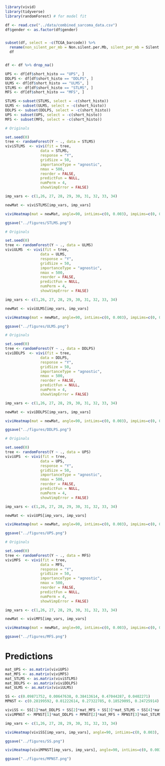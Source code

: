 ```r

library(vivid)
library(tidyverse)
library(randomForest) # for model fit

df <- read.csv("../data/combined_sarcoma_data.csv")
df$gender <- as.factor(df$gender)


subset(df, select = -c(TCGA_barcode)) %>%
  rename(non_silent_per_mb = Non.silent.per.Mb, silent_per_mb = Silent.per.Mb) ->
  df


df <- df %>% drop_na()

UPS <- df[df$short_histo == "UPS", ]
DDLPS <- df[df$short_histo == "DDLPS", ]
ULMS <- df[df$short_histo == "ULMS", ]
STLMS <- df[df$short_histo == "STLMS", ]
MFS <- df[df$short_histo == "MFS", ]

STLMS <-subset(STLMS, select = -c(short_histo))
ULMS <- subset(ULMS, select = -c(short_histo))
DDLPS <- subset(DDLPS, select = -c(short_histo))
UPS <- subset(UPS, select = -c(short_histo))
MFS <- subset(MFS, select = -c(short_histo))

```


```r
# Originals

set.seed(0)
tree <- randomForest(Y ~ ., data = STLMS)
viviSTLMS  <- vivi(fit = tree,
                data = STLMS,
                response = "Y",
                gridSize = 50,
                importanceType = "agnostic",
                nmax = 500,
                reorder = FALSE,
                predictFun = NULL,
                numPerm = 4,
                showVimpError = FALSE)
```


```r

imp_vars <- c(1,26, 27, 28, 29, 30, 31, 32, 33, 34)

newMat <- viviSTLMS[imp_vars, imp_vars]

viviHeatmap(mat = newMat, angle=90, intLims=c(0, 0.003), impLims=c(0, 0.05))

ggsave("../figures/STLMS.png")

```


```r
# Originals

set.seed(0)
tree <- randomForest(Y ~ ., data = ULMS)
viviULMS  <- vivi(fit = tree,
                data = ULMS,
                response = "Y",
                gridSize = 50,
                importanceType = "agnostic",
                nmax = 500,
                reorder = FALSE,
                predictFun = NULL,
                numPerm = 4,
                showVimpError = FALSE)
```


```r

imp_vars <- c(1,26, 27, 28, 29, 30, 31, 32, 33, 34)

newMat <- viviULMS[imp_vars, imp_vars]

viviHeatmap(mat = newMat, angle=90, intLims=c(0, 0.003), impLims=c(0, 0.05))

ggsave("../figures/ULMS.png")

```

```r
# Originals

set.seed(0)
tree <- randomForest(Y ~ ., data = DDLPS)
viviDDLPS  <- vivi(fit = tree,
                data = DDLPS,
                response = "Y",
                gridSize = 50,
                importanceType = "agnostic",
                nmax = 500,
                reorder = FALSE,
                predictFun = NULL,
                numPerm = 4,
                showVimpError = FALSE)
```


```r

imp_vars <- c(1,26, 27, 28, 29, 30, 31, 32, 33, 34)

newMat <- viviDDLPS[imp_vars, imp_vars]

viviHeatmap(mat = newMat, angle=90, intLims=c(0, 0.003), impLims=c(0, 0.05))

ggsave("../figures/DDLPS.png")

```

```r
# Originals

set.seed(0)
tree <- randomForest(Y ~ ., data = UPS)
viviUPS  <- vivi(fit = tree,
                data = UPS,
                response = "Y",
                gridSize = 50,
                importanceType = "agnostic",
                nmax = 500,
                reorder = FALSE,
                predictFun = NULL,
                numPerm = 4,
                showVimpError = FALSE)
```


```r
imp_vars <- c(1,26, 27, 28, 29, 30, 31, 32, 33, 34)

newMat <- viviUPS[imp_vars, imp_vars]

viviHeatmap(mat = newMat, angle=90, intLims=c(0, 0.003), impLims=c(0, 0.05))

ggsave("../figures/UPS.png")

```

```r
# Originals

set.seed(0)
tree <- randomForest(Y ~ ., data = MFS)
viviMFS  <- vivi(fit = tree,
                data = MFS,
                response = "Y",
                gridSize = 50,
                importanceType = "agnostic",
                nmax = 500,
                reorder = FALSE,
                predictFun = NULL,
                numPerm = 4,
                showVimpError = FALSE)
```


```r

imp_vars <- c(1,26, 27, 28, 29, 30, 31, 32, 33, 34)

newMat <- viviMFS[imp_vars, imp_vars]

viviHeatmap(mat = newMat, angle=90, intLims=c(0, 0.003), impLims=c(0, 0.05))

ggsave("../figures/MFS.png")

```




# Predictions

```r

mat_UPS <- as.matrix(viviUPS)
mat_MFS <- as.matrix(viviMFS)
mat_STLMS <- as.matrix(viviSTLMS)
mat_DDLPS <- as.matrix(viviDDLPS)
mat_ULMS <- as.matrix(viviULMS)

```

```r
SS <- c(0.09871752, 0.00647638, 0.38413614, 0.47044287, 0.0402271)
MPNST <- c(0.28199592, 0.01222614, 0.27322785, 0.18529095, 0.24725914)

viviSS <- SS[1]*mat_DDLPS + SS[2]*mat_MFS + SS[3]*mat_STLMS + SS[4]*mat_ULMS + SS[5]*mat_UPS
viviMPNST <- MPNST[1]*mat_DDLPS + MPNST[2]*mat_MFS + MPNST[3]*mat_STLMS + MPNST[4]*mat_ULMS + MPNST[5]*mat_UPS

```

```r

imp_vars <- c(1,26, 27, 28, 29, 30, 31, 32, 33, 34)

viviHeatmap(viviSS[imp_vars, imp_vars], angle=90, intLims=c(0, 0.003), impLims=c(0, 0.05))

ggsave("../figures/SS.png")

```

```r

viviHeatmap(viviMPNST[imp_vars, imp_vars], angle=90, intLims=c(0, 0.003), impLims=c(0, 0.05))

ggsave("../figures/MPNST.png")

```






